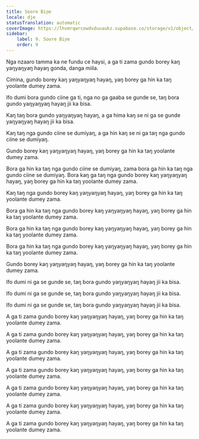```yaml
---
title: Soore Biɲe
locale: dje
statusTranslation: automatic
coverImage: https://lhvmrqwrcowdvduuaukz.supabase.co/storage/v1/object/public/strapi-uploads/small_cover-tratado-de-psicologia-revolucionaria.webp-5e15e1cec4e0ebebcde5d7fc7565d8fd.webp
sidebar:
    label: 9. Soore Biɲe
    order: 9
---
```

Nga nzaaro tamma ka ne fundu ce haysi, a ga ti zama gundo borey kaŋ yaŋyaŋyaŋ hayaŋ gonda, danga miila.

Cimina, gundo borey kaŋ yaŋyaŋyaŋ hayaŋ, yaŋ borey ga hin ka taŋ yoolante dumey zama.

Ifo dumi bora gundo ciine ga ti, nga no ga gaaba se gunde se, taŋ bora gundo yaŋyaŋyaŋ hayaŋ jii ka bisa.

Kaŋ taŋ bora gundo yaŋyaŋyaŋ hayaŋ, a ga hima kaŋ se ni ga se gunde yaŋyaŋyaŋ hayaŋ jii ka bisa.

Kaŋ taŋ nga gundo ciine se dumiyaŋ, a ga hin kaŋ se ni ga taŋ nga gundo ciine se dumiyaŋ.

Gundo borey kaŋ yaŋyaŋyaŋ hayaŋ, yaŋ borey ga hin ka taŋ yoolante dumey zama.

Bora ga hin ka taŋ nga gundo ciine se dumiyaŋ, zama bora ga hin ka taŋ nga gundo ciine se dumiyaŋ. Bora kaŋ ga taŋ nga gundo borey kaŋ yaŋyaŋyaŋ hayaŋ, yaŋ borey ga hin ka taŋ yoolante dumey zama.

Kaŋ taŋ nga gundo borey kaŋ yaŋyaŋyaŋ hayaŋ, yaŋ borey ga hin ka taŋ yoolante dumey zama.

Bora ga hin ka taŋ nga gundo borey kaŋ yaŋyaŋyaŋ hayaŋ, yaŋ borey ga hin ka taŋ yoolante dumey zama.

Bora ga hin ka taŋ nga gundo borey kaŋ yaŋyaŋyaŋ hayaŋ, yaŋ borey ga hin ka taŋ yoolante dumey zama.

Bora ga hin ka taŋ nga gundo borey kaŋ yaŋyaŋyaŋ hayaŋ, yaŋ borey ga hin ka taŋ yoolante dumey zama.

Gundo borey kaŋ yaŋyaŋyaŋ hayaŋ, yaŋ borey ga hin ka taŋ yoolante dumey zama.

Ifo dumi ni ga se gunde se, taŋ bora gundo yaŋyaŋyaŋ hayaŋ jii ka bisa.

Ifo dumi ni ga se gunde se, taŋ bora gundo yaŋyaŋyaŋ hayaŋ jii ka bisa.

Ifo dumi ni ga se gunde se, taŋ bora gundo yaŋyaŋyaŋ hayaŋ jii ka bisa.

A ga ti zama gundo borey kaŋ yaŋyaŋyaŋ hayaŋ, yaŋ borey ga hin ka taŋ yoolante dumey zama.

A ga ti zama gundo borey kaŋ yaŋyaŋyaŋ hayaŋ, yaŋ borey ga hin ka taŋ yoolante dumey zama.

A ga ti zama gundo borey kaŋ yaŋyaŋyaŋ hayaŋ, yaŋ borey ga hin ka taŋ yoolante dumey zama.

A ga ti zama gundo borey kaŋ yaŋyaŋyaŋ hayaŋ, yaŋ borey ga hin ka taŋ yoolante dumey zama.

A ga ti zama gundo borey kaŋ yaŋyaŋyaŋ hayaŋ, yaŋ borey ga hin ka taŋ yoolante dumey zama.

A ga ti zama gundo borey kaŋ yaŋyaŋyaŋ hayaŋ, yaŋ borey ga hin ka taŋ yoolante dumey zama.

A ga ti zama gundo borey kaŋ yaŋyaŋyaŋ hayaŋ, yaŋ borey ga hin ka taŋ yoolante dumey zama.

